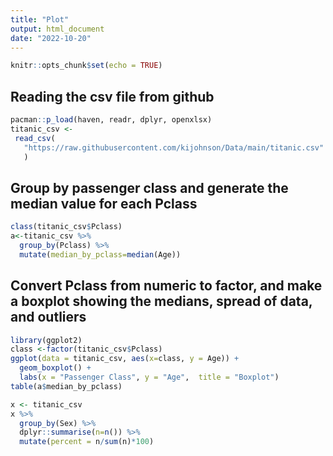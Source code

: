 ```yaml
---
title: "Plot"
output: html_document
date: "2022-10-20"
---
```


```r
knitr::opts_chunk$set(echo = TRUE)
```


## Reading the csv file from github
```r
pacman::p_load(haven, readr, dplyr, openxlsx)
titanic_csv <-
 read_csv(
   "https://raw.githubusercontent.com/kijohnson/Data/main/titanic.csv"
   )
```

## Group by passenger class and generate the median value for each Pclass
```r
class(titanic_csv$Pclass)
a<-titanic_csv %>% 
  group_by(Pclass) %>% 
  mutate(median_by_pclass=median(Age))
```
## Convert Pclass from numeric to factor, and make a boxplot showing the medians, spread of data, and outliers 
```r
library(ggplot2)
class <-factor(titanic_csv$Pclass)
ggplot(data = titanic_csv, aes(x=class, y = Age)) +
  geom_boxplot() +
  labs(x = "Passenger Class", y = "Age",  title = "Boxplot")
table(a$median_by_pclass)

```

```r
x <- titanic_csv
x %>% 
  group_by(Sex) %>% 
  dplyr::summarise(n=n()) %>% 
  mutate(percent = n/sum(n)*100) 
  
```

